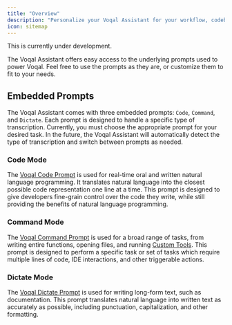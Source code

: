 ```yaml
---
title: "Overview"
description: "Personalize your Voqal Assistant for your workflow, codebase, and team"
icon: sitemap
---
```


<Warning>This is currently under development.</Warning>

The Voqal Assistant offers easy access to the underlying prompts used to power Voqal.
Feel free to use the prompts as they are, or customize them to fit to your needs.

## Embedded Prompts

The Voqal Assistant comes with three embedded prompts: `Code`, `Command`, and `Dictate`.
Each prompt is designed to handle a specific type of transcription. Currently, you must choose the appropriate prompt
for your desired task. In the future, the Voqal Assistant will automatically detect the type of transcription and switch
between prompts as needed.

### Code Mode

The [Voqal Code Prompt](/prompting/code/voqal) is used for real-time oral and written natural language programming.
It translates natural language into the closest possible code representation one line at a time.
This prompt is designed to give developers fine-grain control over the code they write, while still providing the
benefits of natural language programming.

### Command Mode

The [Voqal Command Prompt](/prompting/command/voqal) is used for a broad range of tasks, from writing entire functions,
opening files, and running [Custom Tools](/tools/overview#custom-tools).
This prompt is designed to perform a specific task or set of tasks which require multiple lines of code,
IDE interactions, and other triggerable actions.

### Dictate Mode

The [Voqal Dictate Prompt](/prompting/dictate/voqal) is used for writing long-form text, such as documentation.
This prompt translates natural language into written text as accurately as possible, including punctuation,
capitalization, and other formatting.
